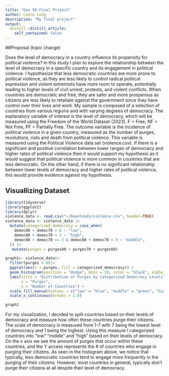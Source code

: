 ```yaml
---
title: "Gov 50 Final Project"
author: Cielo Long 
description: "My final project"
output:
  distill::distill_article:
    self_contained: false
---
```

##Proposal (topic change)

Does the level of democracy in a country influence its propensity for political violence? In this study I plan to explore the relationship between the level of democracy in a specific country and its engagement in political violence. I hypothesize that less democratic countries are more prone to political violence, as they are less likely to control radical political expression and violent extremists have more room to operate, potentially leading to higher levels of civil unrest, protests, and violent conflicts. When countries are democratic and free, they are safer and more prosperous as citizens are less likely to retaliate against the government since they have control over their lives and work. My sample is composed of a selection of countries from various regions and with varying degrees of democracy. The explanatory variable of interest is the level of democracy, which will be measured using the Freedom of the World Dataset (2023). F = Free, NF = Not Free, PF = Partially Free. The outcome variable is the incidence of political violence in a given country, measured as the number of purges, revolutions, riots and death from political violence. This variable is measured using the Political Violence data set (violence.csv). If there is a significant and positive correlation between lower ranges of democracy and higher rates of political violence then it would support my hypothesis as it would suggest that political violence is more common in countries that are less democratic. On the other hand, if there is no significant relationship between lower levels of democracy and higher rates of political violence, this would provide evidence against my hypothesis. 

## Visuallizing Dataset 

```r
library(tidyverse)
library(ggplot2)
library(dplyr)
violence_data <- read.csv("~/Downloads/violence.csv", header=TRUE)
violence_data <- violence_data |>
  mutate(categorized_democracy = case_when(
    democ80 + democ70 > 6 ~ "low",
    democ80 + democ70 < 3 ~ "high", 
    democ80 + democ70 >= 3 & democ80 + democ70 < 5 ~ "middle",
  )) |>
   mutate(purges = purges80 + purges70 + purges60)

graph1<- violence_data|>
  filter(purges > 0)|>
  ggplot(aes(x = purges, fill = categorized_democracy)) +
  geom_histogram(position = "dodge", bins = 20, color = "black", alpha = 0.7) +
  labs(title = "Distribution of Purges by Categorized Democracy Levels",
       x = "Purges",
       y = "Number of Countries") +
  scale_fill_manual(values = c("low" = "blue", "middle" = "green", "high" = "red"))+
  scale_x_continuous(breaks = 1:8)

graph1
```
For my visualization, I decided to split countries based on their levels of democracy and measure how often these countries purge their citizens. The scale of democracy is measured from 1-7 with 7 being the lowest level of democracy and 1 being the highest. Using this measure I categorized countries into "low" "middle" and "high" based on their levels of democracy. On the x axis we see the amount of purges that occur within these countries, and the Y access represents the # of countries who engage in purging their citizens. As seen in the histogram above, we notice that typically, less democratic countries tend to engage more frequently in the purging of their citizens. However, most countries in general, typically don't purge their citizens at all despite their level of democracy. 
